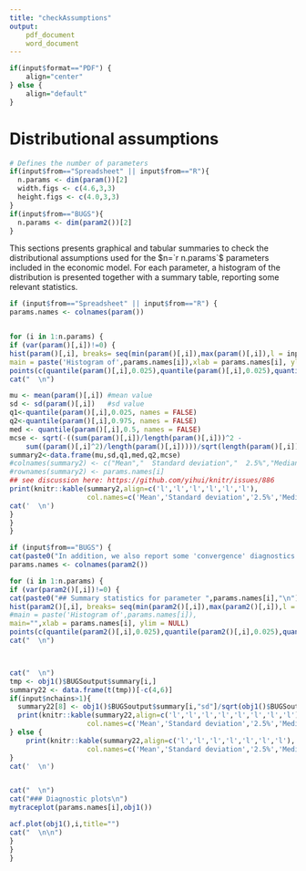 ```yaml
---
title: "checkAssumptions"
output: 
	pdf_document
	word_document
---
```

```r
if(input$format=="PDF") {
    align="center"
} else {
    align="default"
}
```

# Distributional assumptions 
```r
# Defines the number of parameters 
if(input$from=="Spreadsheet" || input$from=="R"){
  n.params <- dim(param())[2]
  width.figs <- c(4.6,3,3)
  height.figs <- c(4.0,3,3)
}
if(input$from=="BUGS"){
  n.params <- dim(param2())[2]
}
```

This sections presents graphical and tabular summaries to check the distributional assumptions used for the $n=`r n.params`$ parameters included in the economic model.  For each parameter, a histogram of the distribution is presented together with a summary table, reporting some relevant statistics.



```r
if (input$from=="Spreadsheet" || input$from=="R") {
params.names <- colnames(param())


for (i in 1:n.params) {
if (var(param()[,i])!=0) {
hist(param()[,i], breaks= seq(min(param()[,i]),max(param()[,i]),l = input$bins+1),
main = paste('Histogram of',params.names[i]),xlab = params.names[i], ylim = NULL)
points(c(quantile(param()[,i],0.025),quantile(param()[,i],0.025),quantile(param()[,i],0.975)),c(0,0,0),lwd=5,type='l')
cat("  \n")

mu <- mean(param()[,i]) #mean value
sd <- sd(param()[,i])   #sd value
q1<-quantile(param()[,i],0.025, names = FALSE) 
q2<-quantile(param()[,i],0.975, names = FALSE) 
med <- quantile(param()[,i],0.5, names = FALSE)
mcse <- sqrt(-((sum(param()[,i])/length(param()[,i]))^2 - 
	sum((param()[,i]^2)/length(param()[,i]))))/sqrt(length(param()[,i]))
summary2<-data.frame(mu,sd,q1,med,q2,mcse) 
#colnames(summary2) <- c("Mean","  Standard deviation","  2.5%","Median"," 97.5%","Monte Carlo SE")
#rownames(summary2) <- params.names[i]
## see discussion here: https://github.com/yihui/knitr/issues/886
print(knitr::kable(summary2,align=c('l','l','l','l','l','l'),
                   col.names=c('Mean','Standard deviation','2.5%','Median','97.5%','Monte Carlo SE')))
cat('  \n')
}
}
}
```

```r
if (input$from=="BUGS") {
cat(paste0("In addition, we also report some 'convergence' diagnostics plots. \nThe leftmost graph shows a _traceplot_ of the ",obj1()$n.chains," monitored Markov Chains, while the rightmost graph shows an _autocorrelation_ plot.\n\n"))
params.names <- colnames(param2())

for (i in 1:n.params) {
if (var(param2()[,i])!=0) {
cat(paste0("## Summary statistics for parameter ",params.names[i],"\n"))
hist(param2()[,i], breaks= seq(min(param2()[,i]),max(param2()[,i]),l = input$bins+1),
#main = paste('Histogram of',params.names[i]),
main="",xlab = params.names[i], ylim = NULL)
points(c(quantile(param2()[,i],0.025),quantile(param2()[,i],0.025),quantile(param2()[,i],0.975)),c(0,0,0),lwd=5,type='l')
cat("  \n")



cat("  \n")
tmp <- obj1()$BUGSoutput$summary[i,]
summary22 <- data.frame(t(tmp))[-c(4,6)]
if(input$nchains>1){
  summary22[8] <- obj1()$BUGSoutput$summary[i,"sd"]/sqrt(obj1()$BUGSoutput$summary[i,"n.eff"])
  print(knitr::kable(summary22,align=c('l','l','l','l','l','l','l','l'),
                   col.names=c('Mean','Standard deviation','2.5%','Median','97.5%','Rhat','n.eff','Monte Carlo SE')))
} else {
    print(knitr::kable(summary22,align=c('l','l','l','l','l','l','l'),
                   col.names=c('Mean','Standard deviation','2.5%','Median','97.5%')))
}
cat('  \n')


cat("  \n")
cat("### Diagnostic plots\n")
mytraceplot(params.names[i],obj1())

acf.plot(obj1(),i,title="")
cat("  \n\n")
}
}
}
```
